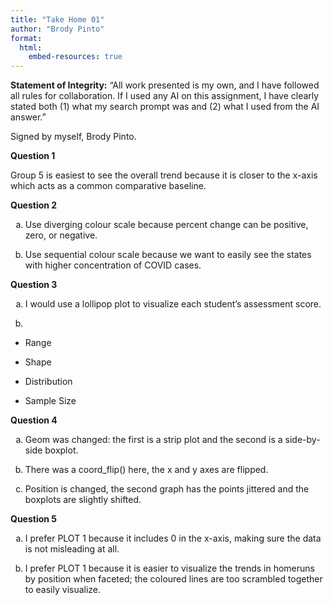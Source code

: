 ```yaml
---
title: "Take Home 01"
author: "Brody Pinto"
format: 
  html:
    embed-resources: true
---
```


**Statement of Integrity:** “All work presented is my own, and I have followed all rules for collaboration. If I used any AI on this assignment, I have clearly stated both (1) what my search prompt was and (2) what I used from the AI answer.”

Signed by myself, Brody Pinto.

**Question 1**

Group 5 is easiest to see the overall trend because it is closer to the x-axis which acts as a common comparative baseline.

**Question 2**

a. Use diverging colour scale because percent change can be positive, zero, or negative.

b. Use sequential colour scale because we want to easily see the states with higher concentration of COVID cases.

**Question 3**

a. I would use a lollipop plot to visualize each student's assessment score.

b. 

- Range

- Shape

- Distribution

- Sample Size

**Question 4**

a. Geom was changed: the first is a strip plot and the second is a side-by-side boxplot.

b. There was a coord_flip() here, the x and y axes are flipped.

c. Position is changed, the second graph has the points jittered and the boxplots are slightly shifted.

**Question 5**

a. I prefer PLOT 1 because it includes 0 in the x-axis, making sure the data is not misleading at all.

b. I prefer PLOT 1 because it is easier to visualize the trends in homeruns by position when faceted; the coloured lines are too scrambled together to easily visualize.





